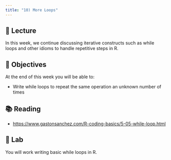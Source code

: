 ```yaml
---
title: "10) More Loops"
---
```



## 📖 Lecture

In this week, we continue discussing iterative constructs such as while loops and other idioms to handle repetitive steps in R.



## 🎯 Objectives

At the end of this week you will be able to:

- Write while loops to repeat the same operation an unknown number of times
 


## 📚 Reading

- <a href="https://www.gastonsanchez.com/R-coding-basics/5-05-while-loop.html" target="_blank">https://www.gastonsanchez.com/R-coding-basics/5-05-while-loop.html</a>



## 🔬 Lab

You will work writing basic while loops in R.



